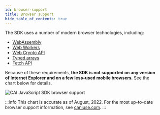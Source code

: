 ```yaml
---
id: browser-support
title: Browser support
hide_table_of_contents: true
---
```


The SDK uses a number of modern browser technologies, including:

- [WebAssembly](https://webassembly.org/)
- [Web Workers](https://developer.mozilla.org/en-US/docs/Web/API/Web_Workers_API)
- [Web Crypto API](https://developer.mozilla.org/en-US/docs/Web/API/Web_Crypto_API)
- [Typed arrays](https://developer.mozilla.org/en-US/docs/Web/JavaScript/Typed_arrays)
- [Fetch API](https://developer.mozilla.org/en-US/docs/Web/API/Fetch_API)

Because of these requirements, **the SDK is not supported on any version of Internet Explorer and on a few less-used mobile browsers**. See the chart below for details.

![CAI JavaScript SDK browser support](../../../static/img/caniuse.png)

:::info
This chart is accurate as of August, 2022. For the most up-to-date browser support information, see [caniuse.com](https://caniuse.com/wasm,webworkers,cryptography,typedarrays,fetch).
:::
